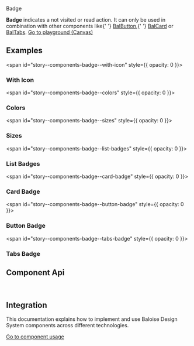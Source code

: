 
<bal-doc-banner id="story--components-badge--basic">Badge</bal-doc-banner>

<bal-doc-lead>
  <b>Badge</b> indicates a not visited or read action. It can only be used in combination with other components like{' '}
  <a href="?path=/docs/components-button--primary">BalButton</a>,{' '}
  <a href="?path=/docs/components-card--basic">BalCard</a> or <a href="?path=/docs/components-tabs--basic">BalTabs</a>.
</bal-doc-lead>

<Canvas withSource="open">
  <Story id="components-badge--basic" />
</Canvas>


<bal-doc-app>
  <bal-button-group class="mb-large" position="center">
    <a class="button is-primary" href="?path=/story/components-accordion--basic">
      Go to playground (Canvas)
    </a>
    <bal-doc-code-sandbox
      framework="angular"
      template={Basic.parameters.docs.source.code}
      modules="badge"
    ></bal-doc-code-sandbox>
    <bal-doc-code-sandbox framework="html" template={Basic.parameters.docs.source.code}></bal-doc-code-sandbox>
    <bal-doc-code-sandbox framework="react" component={reactExampleTsx}></bal-doc-code-sandbox>
  </bal-button-group>
</bal-doc-app>

## Examples

<span id="story--components-badge--with-icon" style={{ opacity: 0 }}></span>

### With Icon

<Canvas>
  <Story id="components-badge--with-icon" />
</Canvas>

<span id="story--components-badge--colors" style={{ opacity: 0 }}></span>

### Colors

<Canvas>
  <Story id="components-badge--colors" />
</Canvas>

<span id="story--components-badge--sizes" style={{ opacity: 0 }}></span>

### Sizes

<Canvas>
  <Story id="components-badge--sizes" />
</Canvas>

<span id="story--components-badge--list-badges" style={{ opacity: 0 }}></span>

### List Badges

<Canvas>
  <Story id="components-badge--list-badges" />
</Canvas>

<span id="story--components-badge--card-badge" style={{ opacity: 0 }}></span>

### Card Badge

<Canvas>
  <Story id="components-badge--card-badge" />
</Canvas>

<span id="story--components-badge--button-badge" style={{ opacity: 0 }}></span>

### Button Badge

<Canvas>
  <Story id="components-badge--button-badge" />
</Canvas>

<span id="story--components-badge--tabs-badge" style={{ opacity: 0 }}></span>

### Tabs Badge

<Canvas>
  <Story id="components-badge--tabs-badge" />
</Canvas>

## Component Api

<Description markdown={readme} />

<br />

## Integration

This documentation explains how to implement and use Baloise Design System components across different technologies.

<a class="button is-primary" href="?path=/docs/development-components--page">
  Go to component usage
</a>


<Description markdown={theming} />


<Description markdown={testing} />

<bal-doc-github link="/components/bal-badge/stories/bal-badge.docs.mdx"></bal-doc-github>
